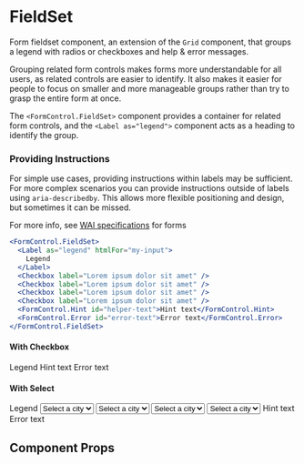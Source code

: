 
<Meta
  title="Components/FormControl/FieldSet"
  component={FormControl.FieldSet}
/>

# FieldSet

Form fieldset component, an extension of the `Grid` component, that groups a legend with radios or checkboxes and help & error messages.

Grouping related form controls makes forms more understandable for all users, as related controls are easier to identify. It also makes it easier for people to focus on smaller and more manageable groups rather than try to grasp the entire form at once.

The `<FormControl.FieldSet>` component provides a container for related form controls, and the `<Label as="legend">` component acts as a heading to identify the group.

### Providing Instructions

For simple use cases, providing instructions within labels may be sufficient. For more complex scenarios you can provide instructions outside of labels using `aria-describedby`. This allows more flexible positioning and design, but sometimes it can be missed.

For more info, see [WAI specifications](https://www.w3.org/WAI/tutorials/forms/) for forms

```jsx
<FormControl.FieldSet>
  <Label as="legend" htmlFor="my-input">
    Legend
  </Label>
  <Checkbox label="Lorem ipsum dolor sit amet" />
  <Checkbox label="Lorem ipsum dolor sit amet" />
  <Checkbox label="Lorem ipsum dolor sit amet" />
  <Checkbox label="Lorem ipsum dolor sit amet" />
  <FormControl.Hint id="helper-text">Hint text</FormControl.Hint>
  <FormControl.Error id="error-text">Error text</FormControl.Error>
</FormControl.FieldSet>
```

#### With Checkbox

<Preview>
  <Story name="checkbox">
    <FormControl.FieldSet>
      <Label as="legend" htmlFor="my-input">
        Legend
      </Label>
      <Checkbox label="Lorem ipsum dolor sit amet" />
      <Checkbox label="Lorem ipsum dolor sit amet" />
      <Checkbox label="Lorem ipsum dolor sit amet" />
      <Checkbox label="Lorem ipsum dolor sit amet" />
      <FormControl.Hint id="helper-text">Hint text</FormControl.Hint>
      <FormControl.Error id="error-text">Error text</FormControl.Error>
    </FormControl.FieldSet>
  </Story>
</Preview>

#### With Select

<Preview>
  <Story name="select">
    <FormControl.FieldSet>
      <Label as="legend" htmlFor="my-input">
        Legend
      </Label>
      <Select
        label="Lorem ipsum dolor sit amet"
        name="city"
        mb={3}
      >
        <option>Select a city</option>
        <option>Toronto</option>
        <option>Istanbul</option>
      </Select>
      <Select 
        label="Lorem ipsum dolor sit amet"
        name="city"
        mb={3}
      >
        <option>Select a city</option>
        <option>Toronto</option>
        <option>Istanbul</option>
      </Select>
      <Select 
        label="Lorem ipsum dolor sit amet"
        name="city"
        mb={3}
      >
        <option>Select a city</option>
        <option>Toronto</option>
        <option>Istanbul</option>
      </Select>
      <Select 
        label="Lorem ipsum dolor sit amet"
        name="city"
        mb={3}
      >
        <option>Select a city</option>
        <option>Toronto</option>
        <option>Istanbul</option>
      </Select>
      <FormControl.Hint id="helper-text">Hint text</FormControl.Hint>
      <FormControl.Error id="error-text">Error text</FormControl.Error>
    </FormControl.FieldSet>
  </Story>
</Preview>

## Component Props

<Props of={FormControl.FieldSet} />
